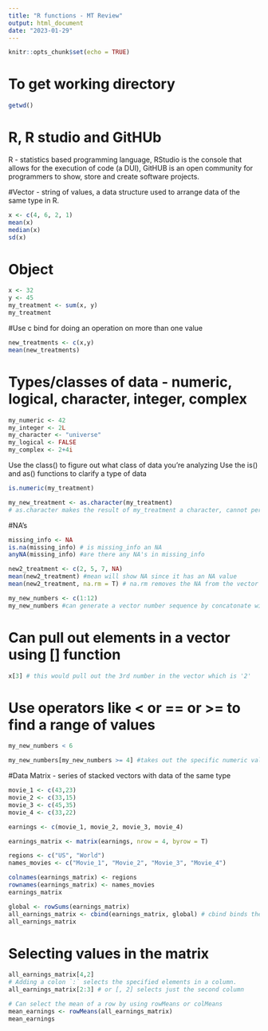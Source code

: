 ```yaml
---
title: "R functions - MT Review"
output: html_document
date: "2023-01-29"
---
```


```r
knitr::opts_chunk$set(echo = TRUE)
```

# To get working directory
```r
getwd()
```

# R, R studio and GitHUb
R - statistics based programming language, RStudio is the console that allows for the execution of code (a DUI), GitHUB is an open community for programmers to show, store and create software projects.

#Vector - string of values, a data structure used to arrange data of the same type in R. 
```r
x <- c(4, 6, 2, 1)
mean(x)
median(x)
sd(x)
```

# Object 
```r
x <- 32
y <- 45
my_treatment <- sum(x, y)
my_treatment
```

#Use c bind for doing an operation on more than one value
```r
new_treatments <- c(x,y)
mean(new_treatments)
```

# Types/classes of data - numeric, logical, character, integer, complex
```r
my_numeric <- 42
my_integer <- 2L 
my_character <- "universe"
my_logical <- FALSE
my_complex <- 2+4i
```

Use the class() to figure out what class of data you're analyzing
Use the is() and as() functions to clarify a type of data
```r
is.numeric(my_treatment)
```

```r
my_new_treatment <- as.character(my_treatment)
# as.character makes the result of my_treatment a character, cannot perform operations on it now
```

#NA's
```r
missing_info <- NA
is.na(missing_info) # is missing_info an NA
anyNA(missing_info) #are there any NA's in missing_info
```

```r
new2_treatment <- c(2, 5, 7, NA)
mean(new2_treatment) #mean will show NA since it has an NA value
mean(new2_treatment, na.rm = T) # na.rm removes the NA from the vector
```

```r
my_new_numbers <- c(1:12)
my_new_numbers #can generate a vector number sequence by concatonate with round brackets and : for a range of numbers
```

# Can pull out elements in a vector using [] function
```r
x[3] # this would pull out the 3rd number in the vector which is '2'
```

# Use operators like < or == or >= to find a range of values
```r
my_new_numbers < 6
```

```r
my_new_numbers[my_new_numbers >= 4] #takes out the specific numeric values from the vector less than or equal to 4
```

#Data Matrix - series of stacked vectors with data of the same type
```r
movie_1 <- c(43,23)
movie_2 <- c(33,15)
movie_3 <- c(45,35)
movie_4 <- c(33,22)
```

```r
earnings <- c(movie_1, movie_2, movie_3, movie_4)
```

```r
earnings_matrix <- matrix(earnings, nrow = 4, byrow = T)
```

```r
regions <- c("US", "World")
names_movies <- c("Movie_1", "Movie_2", "Movie_3", "Movie_4")
```

```r
colnames(earnings_matrix) <- regions
rownames(earnings_matrix) <- names_movies
earnings_matrix
```

```r
global <- rowSums(earnings_matrix)
all_earnings_matrix <- cbind(earnings_matrix, global) # cbind binds the new column to the matrix, 'rbind' binds the new row to the matrix
all_earnings_matrix
```

# Selecting values in the matrix
```r
all_earnings_matrix[4,2]
# Adding a colon `:` selects the specified elements in a column.
all_earnings_matrix[2:3] # or [, 2] selects just the second column
```

```r
# Can select the mean of a row by using rowMeans or colMeans
mean_earnings <- rowMeans(all_earnings_matrix)
mean_earnings
```

